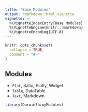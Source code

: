 ```yaml
---
title: "Base Modules"
output: rmarkdown::html_vignette
vignette: >
  %\VignetteIndexEntry{Base Modules}
  %\VignetteEngine{knitr::rmarkdown}
  %\VignetteEncoding{UTF-8}
---
```


```r
knitr::opts_chunk$set(
  collapse = TRUE,
  comment = "#>"
)
```

## Modules
- `Plot`, Satic, Plotly, Widget
- `Table`, DataTable
- `Text`, Markdown


```r
library(DarwinShinyModules)
```
